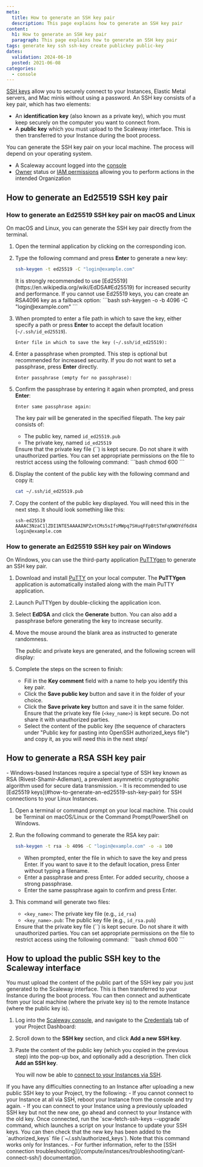 ```yaml
---
meta:
  title: How to generate an SSH key pair
  description: This page explains how to generate an SSH key pair
content:
  h1: How to generate an SSH key pair
  paragraph: This page explains how to generate an SSH key pair
tags: generate key ssh ssh-key create publickey public-key
dates:
  validation: 2024-06-10
  posted: 2021-06-08
categories:
  - console
---
```


[SSH keys](/console/account/concepts/#ssh-key) allow you to securely connect to your Instances, Elastic Metal servers, and Mac minis without using a password. An SSH key consists of a key pair, which has two elements:

- An **identification key** (also known as a private key), which you must keep securely on the computer you want to connect from.
- A **public key** which you must upload to the Scaleway interface. This is then transferred to your Instance during the boot process.

You can generate the SSH key pair on your local machine. The process will depend on your operating system.

<Macro id="requirements" />

- A Scaleway account logged into the [console](https://console.scaleway.com)
- [Owner](/identity-and-access-management/iam/concepts/#owner) status or [IAM permissions](/identity-and-access-management/iam/concepts/#permission) allowing you to perform actions in the intended Organization

## How to generate an Ed25519 SSH key pair

### How to generate an Ed25519 SSH key pair on macOS and Linux

On macOS and Linux, you can generate the SSH key pair directly from the terminal.

1. Open the terminal application by clicking on the corresponding icon.
    <Lightbox src="scaleway-terminal-icon.webp" alt="Terminal Icon"/>
2. Type the following command and press **Enter** to generate a new key:
    ```bash
    ssh-keygen -t ed25519 -C "login@example.com"
    ```
    <Message type="important">
        It is strongly recommended to use [Ed25519](https://en.wikipedia.org/wiki/EdDSA#Ed25519) for increased security and performance. If you cannot use Ed25519 keys, you can create an RSA4096 key as a fallback option:
        ```bash
        ssh-keygen -o -b 4096 -C "login@example.com"
        ```
    </Message>
3. When prompted to enter a file path in which to save the key, either specify a path or press **Enter** to accept the default location (`~/.ssh/id_ed25519`).
    ```
    Enter file in which to save the key (~/.ssh/id_ed25519):
    ```
4. Enter a passphrase when prompted. This step is optional but recommended for increased security. If you do not want to set a passphrase, press **Enter** directly.
    ```
    Enter passphrase (empty for no passphrase):
    ```
5. Confirm the passphrase by entering it again when prompted, and press **Enter**:
    ```
    Enter same passphrase again:
    ```

    The key pair will be generated in the specified filepath. The key pair consists of:
    - The public key, named `id_ed25519.pub`
    - The private key, named `id_ed25519`
    <Message type="important">
      Ensure that the private key file (`<key_name>`) is kept secure. Do not share it with unauthorized parties. You can set appropriate permissions on the file to restrict access using the following command:
      ```bash
      chmod 600 <key_name>
      ```
    </Message>
6. Display the content of the public key with the following command and copy it:
    ```bash
    cat ~/.ssh/id_ed25519.pub
    ```
7. Copy the content of the public key displayed. You will need this in the next step. It should look something like this:
    ```
    ssh-ed25519 AAAAC3NzaC1lZDI1NTE5AAAAINPZxtCMs5sIfsMWpq7SHuqFFpBtSTmFqXWOYdf6dX4i login@example.com
    ```

### How to generate an Ed25519 SSH key pair on Windows

On Windows, you can use the third-party application [PuTTYgen](https://www.chiark.greenend.org.uk/~sgtatham/putty/latest.html) to generate an SSH key pair.

1. Download and install [PuTTY](https://www.chiark.greenend.org.uk/~sgtatham/putty/latest.html) on your local computer. The **PuTTYgen** application is automatically installed along with the main PuTTY application.
    <Lightbox src="scaleway-puttygen-app.webp" alt="PuTTYgen App"/>
2. Launch PuTTYgen by double-clicking the application icon.
3. Select **EdDSA** and click the **Generate** button. You can also add a passphrase before generating the key to increase security.
    <Lightbox src="scaleway-puttygen-01.webp" alt="PuTTYgen Generate Key"/>
4. Move the mouse around the blank area as instructed to generate randomness.
    <Lightbox src="scaleway-puttygen-02.webp" alt="PuTTYgen Randomness"/>

    The public and private keys are generated, and the following screen will display:
    <Lightbox src="scaleway-puttygen-03.webp" alt="PuTTYgen Keys Generated"/>
5. Complete the steps on the screen to finish:
    - Fill in the **Key comment** field with a name to help you identify this key pair.
    - Click the **Save public key** button and save it in the folder of your choice.
    - Click the **Save private key** button and save it in the same folder.
        <Message type="important">
            Ensure that the private key file (`<key_name>`) is kept secure. Do not share it with unauthorized parties.
        </Message>
    - Select the content of the public key (the sequence of characters under "Public key for pasting into OpenSSH authorized_keys file") and copy it, as you will need this in the next step/

## How to generate a RSA SSH key pair

<Message type="tip">
  - Windows-based Instances require a special type of SSH key known as RSA (Rivest-Shamir-Adleman), a prevalent asymmetric cryptographic algorithm used for secure data transmission.
  - It is recommended to use [Ed25519 keys](#how-to-generate-an-ed25519-ssh-key-pair) for SSH connections to your Linux Instances.
</Message>

1. Open a terminal or command prompt on your local machine. This could be Terminal on macOS/Linux or the Command Prompt/PowerShell on Windows.
2. Run the following command to generate the RSA key pair:
    ```bash
    ssh-keygen -t rsa -b 4096 -C "login@example.com" -o -a 100
    ```
    - When prompted, enter the file in which to save the key and press Enter. If you want to save it to the default location, press Enter without typing a filename.
    - Enter a passphrase and press Enter. For added security, choose a strong passphrase.
    - Enter the same passphrase again to confirm and press Enter.

3. This command will generate two files:
    - `<key_name>`: The private key file (e.g., `id_rsa`)
    - `<key_name>.pub`: The public key file (e.g., `id_rsa.pub`)
    <Message type="important">
      Ensure that the private key file (`<key_name>`) is kept secure. Do not share it with unauthorized parties. You can set appropriate permissions on the file to restrict access using the following command:
      ```bash
      chmod 600 <key_name>
      ```
    </Message>

## How to upload the public SSH key to the Scaleway interface

You must upload the content of the public part of the SSH key pair you just generated to the Scaleway interface. This is then transferred to your Instance during the boot process. You can then connect and authenticate from your local machine (where the private key is) to the remote Instance (where the public key is).

1. Log into the [Scaleway console](https://console.scaleway.com), and navigate to the [Credentials](/identity-and-access-management/iam/concepts/#api-key) tab of your Project Dashboard:
    <Lightbox src="scaleway-credentials-nav.webp" alt="" />
2. Scroll down to the **SSH key** section, and click **Add a new SSH key**.
    <Lightbox src="scaleway-ssh-keys.webp" alt="" />
3. Paste the content of the public key (which you copied in the previous step) into the pop-up box, and optionally add a description. Then click **Add an SSH key**.

    You will now be able to [connect to your Instances via SSH](/compute/instances/how-to/connect-to-instance/).

<Message type="tip">
  If you have any difficulties connecting to an Instance after uploading a new public SSH key to your Project, try the following:
    - If you cannot connect to your Instance at all via SSH, reboot your Instance from the console and try again.
    - If you can connect to your Instance using a previously uploaded SSH key but not the new one, go ahead and connect to your Instance with the old key. Once connected, run the `scw-fetch-ssh-keys --upgrade` command, which launches a script on your Instance to update your SSH keys. You can then check that the new key has been added to the `authorized_keys` file (`~/.ssh/authorized_keys`). Note that this command works only for Instances.
    - For further information, refer to the [SSH connection troubleshooting](/compute/instances/troubleshooting/cant-connect-ssh/) documentation.
</Message>


